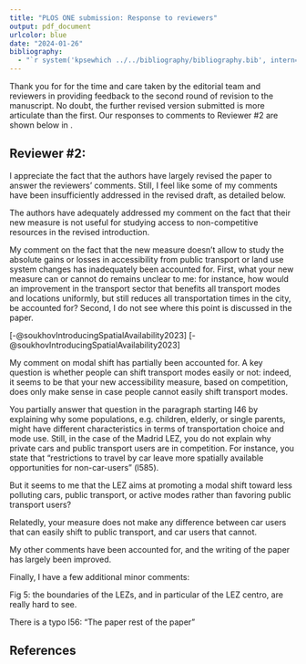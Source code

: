 ```yaml
---
title: "PLOS ONE submission: Response to reviewers"
output: pdf_document
urlcolor: blue
date: "2024-01-26"
bibliography:
  - "`r system('kpsewhich ../../bibliography/bibliography.bib', intern=TRUE)`"
---
```


Thank you for for the time and care taken by the editorial team and reviewers in providing feedback to the second round of revision to the manuscript. No doubt, the further revised version submitted is more articulate than the first. Our responses to comments to Reviewer #2 are shown below in \textcolor{blue}{blue}.

## Reviewer #2: 

I appreciate the fact that the authors have largely revised the paper to answer the reviewers’ comments. Still, I feel like some of my comments have been insufficiently addressed in the revised draft, as detailed below.

\textcolor{blue}{Thank you: comments provided by all reviewers were exceptionally helpful in clarifying the manuscript. We address the outstanding three comments and additional minor comments in this response letter.}

The authors have adequately addressed my comment on the fact that their new measure is not useful for studying access to non-competitive resources in the revised introduction.

\textcolor{blue}{Thank you, we appreciate your understanding.}

My comment on the fact that the new measure doesn’t allow to study the absolute gains or losses in accessibility from public transport or land use system changes has inadequately been accounted for. First, what your new measure can or cannot do remains unclear to me: for instance, how would an improvement in the transport sector that benefits all transport modes and locations uniformly, but still reduces all transportation times in the city, be accounted for? Second, I do not see where this point is discussed in the paper.

\textcolor{blue}{This is a great question, and we think we know the answer. We interpreted your comment initially as to mean changes in accessibility, and we responded accordingly. Your example makes it clear that you had something else in mind. The answer to your question can be found in point 2 in the conclusion of Soukhov et al.} \begingroup\color{blue}[-@soukhovIntroducingSpatialAvailability2023]\endgroup \hspace{1em}\textcolor{blue}{ (p. 25)  where it says "Shen-type accessibility can be used to compute the availability of jobs (the rate and the absolute values if the original definition is corrected), however, if the analyst is interested in internal values and secondary analysis of the results, spatial availability should be considered". The internal values referred to there are the estimates of trip length/duration/cost associated with the spatial availability of opportunities; the secondary analysis, in turn, referred to estimating the system-wide cost of competitive accessibility. To use your example, suppose that there is a change in the transportation system that is uniform: accessibility does not change but travel times are shorter for every mode. As Soukhov et al.} \begingroup\color{blue}[-@soukhovIntroducingSpatialAvailability2023]\endgroup \hspace{1em}\textcolor{blue}{demonstrate in the section \textit{Why does proportional allocation matter?} (p. 15), a difference between spatial availability and unconstrained accessibility measures, is that spatial availability allocates the actual number of opportunities to each origin. As a result, the estimates of travel time can be used to quantify the system-wide impacts of spatial availability. In your hypothetical example, spatial availability would remain constant, but the system-wide cost of travel, as calculated from the intermediate values (i.e., the detailed table of opportunities allocated to origins by origin-destination pair), would decrease.}
<!--
Interesting and thoughtful comment. We have added further detail to the text to the "Discussion and Conclusions" (final paragraph) to further shed like on 'competition' and make spatial availability's use case more clear in the closure of the manuscript. 
}
\textcolor{blue}{In the scenario described, a multiple mode (equal travel impedance) in a uniformly distributed population/opportunity landscape, will yield spatial availability before- and after- values that are equal. This is because competition has not changed: spatial availability allocates 'opportunities' in a proportional way based on competition. Competition is a product of the relative travel time (between zones) as well as the supply and demand of population and opportunities, so if those relative differences remained unchanged between interventions then spatial availability remains unchanged as well. Though what would decrease are the system-wide transport costs, and those can be reflected without an accessibility measure. Hopefully the addition of the last paragraph in the discussion clarifies this point about competition considerations within accessibility measures.
}
-->

My comment on modal shift has partially been accounted for. A key question is whether people can shift transport modes easily or not: indeed, it seems to be that your new accessibility measure, based on competition, does only make sense in case people cannot easily shift transport modes. 

\textcolor{blue}{Thank you for your comment. For the empirical example we use data collected at least one year \textit{after} the introduction of Madrid LEZ. We then make the (hopefully reasonable) assumption that all modal shifts caused by LEZ have already taken place. We could (if we had the data) calculate spatial availability using the mode shares \textit{before} the introduction of Madrid LEZ. Here, however, we are not conducting a before/after comparison of the policy, but only of the spatial availability already in the context of LEZ. In other words, our discussion is based not on a comparison over time, but a comparison over space. We have further enhanced the results to make this interpretation more clear. }

You partially answer that question in the paragraph starting l46 by explaining why some populations, e.g. children, elderly, or single parents, might have different characteristics in terms of transportation choice and mode use. Still, in the case of the Madrid LEZ, you do not explain why private cars and public transport users are in competition. For instance, you state that “restrictions to travel by car leave more spatially available opportunities for non-car-users” (l585). 

\textcolor{blue}{Our discussion of competition is not based on hypothetical modal shifts caused by LEZ, but rather on the comparison of spatial availability after LEZ over space. Fig. 6 in the paper shows that bike and walk consistently have fewer jobs available than their share of users in the population. But, they receive a larger share \textit{within} the boundaries of Centro, where the number of cars that can enter is limited by the LEZ policy. In other words, the restriction, which is what distinguishes Centro from the boundary of the M-30 or the whole region, seems to open up a window of opportunity for jobs to become available to cyclists and pedestrians.}

But it seems to me that the LEZ aims at promoting a modal shift toward less polluting cars, public transport, or active modes rather than favoring public transport users? 

\textcolor{blue}{No question that promoting a modal shift is part of the policy. However, as we noted above, we assume that the data already incorporates said shift. Given the modal shares, our analysis indicates that the winning mode within the boundaries of LEZ is transit (Fig. 6).} 

Relatedly, your measure does not make any difference between car users that can easily shift to public transport, and car users that cannot.

\textcolor{blue}{You are absolutely right. That said, the job of allocating users to various modes is not the job of our measure, but the job of a mode split or mode choice model. The scope of our measure is to allocate opportunities to users by mode. Given changes in the shares of different modes, the measure can be calculated to examine the spatial availability under those conditions.} 

My other comments have been accounted for, and the writing of the paper has largely been improved.

Finally, I have a few additional minor comments:

Fig 5: the boundaries of the LEZs, and in particular of the LEZ centro, are really hard to see.

There is a typo l56: “The paper rest of the paper”

\textcolor{blue}{Thank you bringing these comments to our attention. We have changed the colours and slightly increased the size of the spatial borders for LEZ Centro and M-30 on all figures (now the borders are Pink and Purple instead of Light and Medium Grey) to improve visibility. We have also corrected the identified typo. Additionally, we have improved phrasing and corrected grammatical errors throughout the manuscript. }

\textcolor{blue}{We wish to thank you for your thoughtful and constructive comments throughout the revision process so far. A sticking point is the shift in modes. In this respect, we would like to reiterate that our measure is not intended to do the things that modal split or mode choice models are supposed to do. Our empirical example is cross-sectional, and we believe bypasses the question of modal shifts while still giving useful information about the spatial distribution of opportunities and the ability of different modes to reach them. We would argue that the materials presented here are already an advance over existing methods--even in the case when accessibility remains constant but the cost of travel declines uniformly. Still, we wish to acknowledge that the use of multimodal spatial availability in over-time comparisons would benefit from being paired with a modal split or mode choice model, something that we are prevented from trying in our empirical example due to data limitations.}

## References

